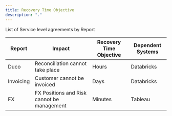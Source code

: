 ```yaml
---
title: Recovery Time Objective
description: "."
---
```

List of Service level agreements by Report

| Report | Impact | Recovery Time Objective | Dependent Systems |
|-- |--|--|-- |
| Duco | Reconciliation cannot take place | Hours | Databricks |
| Invoicing | Customer cannot be invoiced | Days | Databricks |
| FX | FX Positions and Risk cannot be management | Minutes | Tableau |